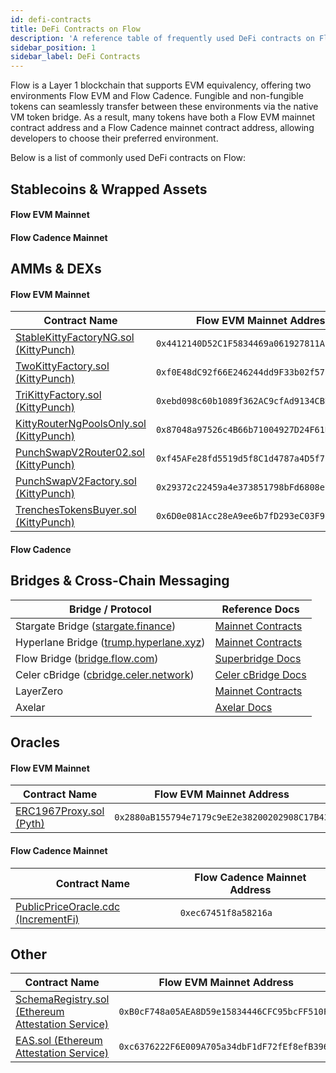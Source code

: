 ```yaml
---
id: defi-contracts
title: DeFi Contracts on Flow
description: 'A reference table of frequently used DeFi contracts on Flow, including their addresses for both Flow EVM and Flow Cadence.'
sidebar_position: 1
sidebar_label: DeFi Contracts
---
```



Flow is a Layer 1 blockchain that supports EVM equivalency, offering two environments Flow EVM and Flow Cadence. Fungible and non-fungible tokens can seamlessly transfer between these environments via the native VM token bridge. As a result, many tokens have both a Flow EVM mainnet contract address and a Flow Cadence mainnet contract address, allowing developers to choose their preferred environment.

Below is a list of commonly used DeFi contracts on Flow:

## Stablecoins & Wrapped Assets

#### Flow EVM Mainnet

<StablecoinsWrappedAssetsTable environment="evm" />

#### Flow Cadence Mainnet

<StablecoinsWrappedAssetsTable environment="cadence" />

## AMMs & DEXs

#### Flow EVM Mainnet

| Contract Name                                                                                                                      | Flow EVM Mainnet Address                     |
| ---------------------------------------------------------------------------------------------------------------------------------- | -------------------------------------------- |
| [StableKittyFactoryNG.sol (KittyPunch)](https://evm.flowscan.io/address/0x4412140D52C1F5834469a061927811Abb6026dB7?tab=contract)   | `0x4412140D52C1F5834469a061927811Abb6026dB7` |
| [TwoKittyFactory.sol (KittyPunch)](https://evm.flowscan.io/address/0xf0E48dC92f66E246244dd9F33b02f57b0E69fBa9?tab=contract)        | `0xf0E48dC92f66E246244dd9F33b02f57b0E69fBa9` |
| [TriKittyFactory.sol (KittyPunch)](https://evm.flowscan.io/address/0xebd098c60b1089f362AC9cfAd9134CBD29408226?tab=contract)        | `0xebd098c60b1089f362AC9cfAd9134CBD29408226` |
| [KittyRouterNgPoolsOnly.sol (KittyPunch)](https://evm.flowscan.io/address/0x87048a97526c4B66b71004927D24F61DEFcD6375?tab=contract) | `0x87048a97526c4B66b71004927D24F61DEFcD6375` |
| [PunchSwapV2Router02.sol (KittyPunch)](https://evm.flowscan.io/address/0xf45AFe28fd5519d5f8C1d4787a4D5f724C0eFa4d?tab=contract)    | `0xf45AFe28fd5519d5f8C1d4787a4D5f724C0eFa4d` |
| [PunchSwapV2Factory.sol (KittyPunch)](https://evm.flowscan.io/address/0x29372c22459a4e373851798bFd6808e71EA34A71?tab=contract)     | `0x29372c22459a4e373851798bFd6808e71EA34A71` |
| [TrenchesTokensBuyer.sol (KittyPunch)](https://evm.flowscan.io/address/0x6D0e081Acc28eA9ee6b7fD293eC03F97147b026d?tab=contract)    | `0x6D0e081Acc28eA9ee6b7fD293eC03F97147b026d` |

#### Flow Cadence

## Bridges & Cross-Chain Messaging

| Bridge / Protocol                                                                                                                                                                                             | Reference Docs                                                                                                                 |
| ------------------------------------------------------------------------------------------------------------------------------------------------------------------------------------------------------------- | ------------------------------------------------------------------------------------------------------------------------------ |
| Stargate Bridge ([stargate.finance](https://stargate.finance/bridge?srcChain=ethereum&srcToken=0xA0b86991c6218b36c1d19D4a2e9Eb0cE3606eB48&dstChain=flow&dstToken=0xF1815bd50389c46847f0Bda824eC8da914045D14)) | [Mainnet Contracts](https://stargateprotocol.gitbook.io/stargate/v2-developer-docs/technical-reference/mainnet-contracts#flow) |
| Hyperlane Bridge ([trump.hyperlane.xyz](https://trump.hyperlane.xyz/))                                                                                                                                        | [Mainnet Contracts](https://docs.hyperlane.xyz/docs/reference/addresses/mailbox-addresses)                                     |
| Flow Bridge ([bridge.flow.com](https://bridge.flow.com/))                                                                                                                                                     | [Superbridge Docs](https://docs.superbridge.app/)                                                                              |
| Celer cBridge ([cbridge.celer.network](https://cbridge.celer.network/1/747/USDC-intermediary))                                                                                                                | [Celer cBridge Docs](https://cbridge-docs.celer.network/tutorial/flow-cadence-bridging-guide)                                  |
| LayerZero                                                                                                                                                                                                     | [Mainnet Contracts](https://docs.layerzero.network/v1/developers/evm/technical-reference/deployed-contracts?chains=flow)       |
| Axelar                                                                                                                                                                                                        | [Axelar Docs](https://docs.axelar.dev/validator/external-chains/flow/)                                                         |

## Oracles

#### Flow EVM Mainnet

| Contract Name                                                                                                      | Flow EVM Mainnet Address                     |
| ------------------------------------------------------------------------------------------------------------------ | -------------------------------------------- |
| [ERC1967Proxy.sol (Pyth)](https://evm.flowscan.io/address/0x2880aB155794e7179c9eE2e38200202908C17B43?tab=contract) | `0x2880aB155794e7179c9eE2e38200202908C17B43` |

#### Flow Cadence Mainnet

| Contract Name                                                                                           | Flow Cadence Mainnet Address |
| ------------------------------------------------------------------------------------------------------- | ---------------------------- |
| [PublicPriceOracle.cdc (IncrementFi)](https://contractbrowser.com/A.ec67451f8a58216a.PublicPriceOracle) | `0xec67451f8a58216a`         |

## Other

| Contract Name                                                                                                                                | Flow EVM Mainnet Address                     |
| -------------------------------------------------------------------------------------------------------------------------------------------- | -------------------------------------------- |
| [SchemaRegistry.sol (Ethereum Attestation Service)](https://evm.flowscan.io/address/0xB0cF748a05AEA8D59e15834446CFC95bcFF510F0?tab=contract) | `0xB0cF748a05AEA8D59e15834446CFC95bcFF510F0` |
| [EAS.sol (Ethereum Attestation Service)](https://evm.flowscan.io/address/0xc6376222F6E009A705a34dbF1dF72fEf8efB3964?tab=contract)            | `0xc6376222F6E009A705a34dbF1dF72fEf8efB3964` |
